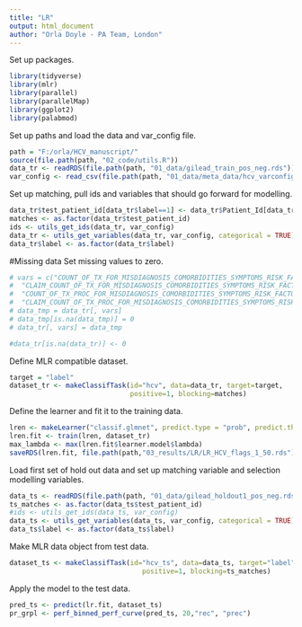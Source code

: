 ```yaml
---
title: "LR"
output: html_document
author: "Orla Doyle - PA Team, London"
---
```

Set up packages. 
```r
library(tidyverse)
library(mlr)
library(parallel)
library(parallelMap)
library(ggplot2)
library(palabmod)
```

Set up paths and load the data and var_config file. 
```r
path = "F:/orla/HCV_manuscript/"
source(file.path(path, "02_code/utils.R"))
data_tr <- readRDS(file.path(path, "01_data/gilead_train_pos_neg.rds"))
var_config <- read_csv(file.path(path, "01_data/meta_data/hcv_varconfig_flags.csv"))
```

Set up matching, pull ids and variables that should go forward for modelling. 
```r
data_tr$test_patient_id[data_tr$label==1] <- data_tr$Patient_Id[data_tr$label==1]
matches <- as.factor(data_tr$test_patient_id)
ids <- utils_get_ids(data_tr, var_config)
data_tr <- utils_get_variables(data_tr, var_config, categorical = TRUE)
data_tr$label <- as.factor(data_tr$label)
```

#Missing data
Set missing values to zero. 
```r
# vars = c("COUNT_OF_TX_FOR_MISDIAGNOSIS_COMORBIDITIES_SYMPTOMS_RISK_FACTORS",
#  "CLAIM_COUNT_OF_TX_FOR_MISDIAGNOSIS_COMORBIDITIES_SYMPTOMS_RISK_FACTORS",
#  "COUNT_OF_TX_PROC_FOR_MISDIAGNOSIS_COMORBIDITIES_SYMPTOMS_RISK_FACTORS",
#  "CLAIM_COUNT_OF_TX_PROC_FOR_MISDIAGNOSIS_COMORBIDITIES_SYMPTOMS_RISK_FACTORS")
# data_tmp = data_tr[, vars]
# data_tmp[is.na(data_tmp)] = 0
# data_tr[, vars] = data_tmp

#data_tr[is.na(data_tr)] <- 0

```

Define MLR compatible dataset. 
```r
target = "label"
dataset_tr <- makeClassifTask(id="hcv", data=data_tr, target=target, 
                              positive=1, blocking=matches)

```

Define the learner and fit it to the training data. 
```r
lren <- makeLearner("classif.glmnet", predict.type = "prob", predict.threshold = 0.5)
lren.fit <- train(lren, dataset_tr)
max_lambda <- max(lren.fit$learner.model$lambda)
saveRDS(lren.fit, file.path(path,"03_results/LR/LR_HCV_flags_1_50.rds"))
```
Load first set of hold out data and set up matching variable and selection modelling variables. 
```r
data_ts <- readRDS(file.path(path, "01_data/gilead_holdout1_pos_neg.rds"))
ts_matches <- as.factor(data_ts$test_patient_id)
#ids <- utils_get_ids(data_ts, var_config)
data_ts <- utils_get_variables(data_ts, var_config, categorical = TRUE)
data_ts$label <- as.factor(data_ts$label)
```
Make MLR data object from test data. 
```r
dataset_ts <- makeClassifTask(id="hcv_ts", data=data_ts, target="label",
                                 positive=1, blocking=ts_matches)
```
Apply the model to the test data. 
```r
pred_ts <- predict(lr.fit, dataset_ts)
pr_grpl <- perf_binned_perf_curve(pred_ts, 20,"rec", "prec")
```

